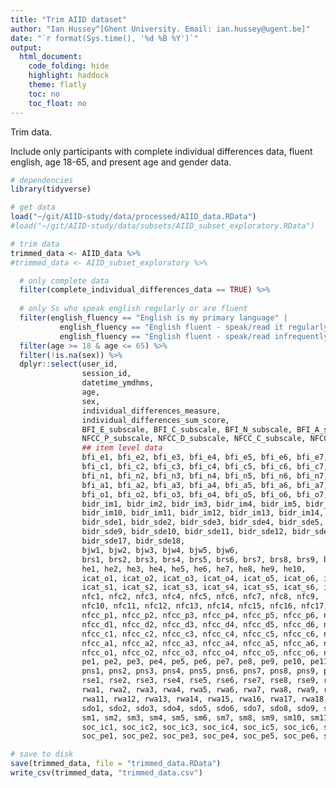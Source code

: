 ```yaml
---
title: "Trim AIID dataset"
author: "Ian Hussey^[Ghent University. Email: ian.hussey@ugent.be]"
date: "`r format(Sys.time(), '%d %B %Y')`"
output:
  html_document:
    code_folding: hide
    highlight: haddock
    theme: flatly
    toc: no
    toc_float: no
---
```


Trim data.

Include only participants with complete individual differences data, fluent english, age 18-65, and present age and gender data.

```r

# dependencies
library(tidyverse)

# get data
load("~/git/AIID-study/data/processed/AIID_data.RData")
#load("~/git/AIID-study/data/subsets/AIID_subset_exploratory.RData")

# trim data 
trimmed_data <- AIID_data %>%
#trimmed_data <- AIID_subset_exploratory %>%

  # only complete data
  filter(complete_individual_differences_data == TRUE) %>%
  
  # only Ss who speak english regularly or are fluent
  filter(english_fluency == "English is my primary language" | 
           english_fluency == "English fluent - speak/read it regularly" |
           english_fluency == "English fluent - speak/read infrequently") %>%
  filter(age >= 18 & age <= 65) %>%
  filter(!is.na(sex)) %>%
  dplyr::select(user_id,
                session_id, 
                datetime_ymdhms,
                age, 
                sex, 
                individual_differences_measure, 
                individual_differences_sum_score, 
                BFI_E_subscale, BFI_C_subscale, BFI_N_subscale, BFI_A_subscale, BFI_O_subscale, 
                NFCC_P_subscale, NFCC_D_subscale, NFCC_C_subscale, NFCC_O_subscale, NFCC_A_subscale, 
                ## item level data
                bfi_e1, bfi_e2, bfi_e3, bfi_e4, bfi_e5, bfi_e6, bfi_e7, bfi_e8, 
                bfi_c1, bfi_c2, bfi_c3, bfi_c4, bfi_c5, bfi_c6, bfi_c7, bfi_c8, bfi_c9, 
                bfi_n1, bfi_n2, bfi_n3, bfi_n4, bfi_n5, bfi_n6, bfi_n7, bfi_n8, 
                bfi_a1, bfi_a2, bfi_a3, bfi_a4, bfi_a5, bfi_a6, bfi_a7, bfi_a8, bfi_a9, 
                bfi_o1, bfi_o2, bfi_o3, bfi_o4, bfi_o5, bfi_o6, bfi_o7, bfi_o8, bfi_o9, bfi_o10, 
                bidr_im1, bidr_im2, bidr_im3, bidr_im4, bidr_im5, bidr_im6, bidr_im7, bidr_im8, bidr_im9, 
                bidr_im10, bidr_im11, bidr_im12, bidr_im13, bidr_im14, bidr_im15, bidr_im16, bidr_im17, bidr_im18, 
                bidr_sde1, bidr_sde2, bidr_sde3, bidr_sde4, bidr_sde5, bidr_sde6, bidr_sde7, bidr_sde8, 
                bidr_sde9, bidr_sde10, bidr_sde11, bidr_sde12, bidr_sde13, bidr_sde14, bidr_sde15, bidr_sde16, 
                bidr_sde17, bidr_sde18, 
                bjw1, bjw2, bjw3, bjw4, bjw5, bjw6, 
                brs1, brs2, brs3, brs4, brs5, brs6, brs7, brs8, brs9, brs10, brs11, brs12, brs13, brs14, brs15, brs16, 
                he1, he2, he3, he4, he5, he6, he7, he8, he9, he10, 
                icat_o1, icat_o2, icat_o3, icat_o4, icat_o5, icat_o6, icat_o7, icat_o8, icat_o9, 
                icat_s1, icat_s2, icat_s3, icat_s4, icat_s5, icat_s6, icat_s7, icat_s8, icat_s9, 
                nfc1, nfc2, nfc3, nfc4, nfc5, nfc6, nfc7, nfc8, nfc9, 
                nfc10, nfc11, nfc12, nfc13, nfc14, nfc15, nfc16, nfc17, nfc18, 
                nfcc_p1, nfcc_p2, nfcc_p3, nfcc_p4, nfcc_p5, nfcc_p6, nfcc_p7, nfcc_p8, 
                nfcc_d1, nfcc_d2, nfcc_d3, nfcc_d4, nfcc_d5, nfcc_d6, nfcc_d7, 
                nfcc_c1, nfcc_c2, nfcc_c3, nfcc_c4, nfcc_c5, nfcc_c6, nfcc_c7, nfcc_c8, 
                nfcc_a1, nfcc_a2, nfcc_a3, nfcc_a4, nfcc_a5, nfcc_a6, nfcc_a7, nfcc_a8, nfcc_a9, 
                nfcc_o1, nfcc_o2, nfcc_o3, nfcc_o4, nfcc_o5, nfcc_o6, nfcc_o7, nfcc_o8, nfcc_o9, nfcc_o10, 
                pe1, pe2, pe3, pe4, pe5, pe6, pe7, pe8, pe9, pe10, pe11, 
                pns1, pns2, pns3, pns4, pns5, pns6, pns7, pns8, pns9, pns10, pns11, pns12, 
                rse1, rse2, rse3, rse4, rse5, rse6, rse7, rse8, rse9, rse10, 
                rwa1, rwa2, rwa3, rwa4, rwa5, rwa6, rwa7, rwa8, rwa9, rwa10, 
                rwa11, rwa12, rwa13, rwa14, rwa15, rwa16, rwa17, rwa18, rwa19, rwa20, 
                sdo1, sdo2, sdo3, sdo4, sdo5, sdo6, sdo7, sdo8, sdo9, sdo10, sdo11, sdo12, 
                sm1, sm2, sm3, sm4, sm5, sm6, sm7, sm8, sm9, sm10, sm11, sm12, sm13, sm14, sm15, sm16, sm17, sm18, 
                soc_ic1, soc_ic2, soc_ic3, soc_ic4, soc_ic5, soc_ic6, soc_ic7, soc_ic8, soc_ic9, soc_ic10, 
                soc_pe1, soc_pe2, soc_pe3, soc_pe4, soc_pe5, soc_pe6, soc_pe7, soc_pe8, soc_pe9, soc_pe10)

# save to disk
save(trimmed_data, file = "trimmed_data.RData")
write_csv(trimmed_data, "trimmed_data.csv")

```



